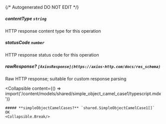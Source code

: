{/* Autogenerated DO NOT EDIT  */}

##### **contentType** `string`
HTTP response content type for this operation

##### **statusCode** `number`
HTTP response status code for this operation

##### **rawResponse?** `[AxiosResponse](https://axios-http.com/docs/res_schema)`
Raw HTTP response; suitable for custom response parsing

<Collapsible
    content={() => import('/content/models/shared/simple_object_camel_case1/typescript.mdx')}
>
    ##### **simpleObjectCamelCases?** `shared.SimpleObjectCamelCase1[]`
    OK
    <Collapsible.Break/>
</Collapsible>

